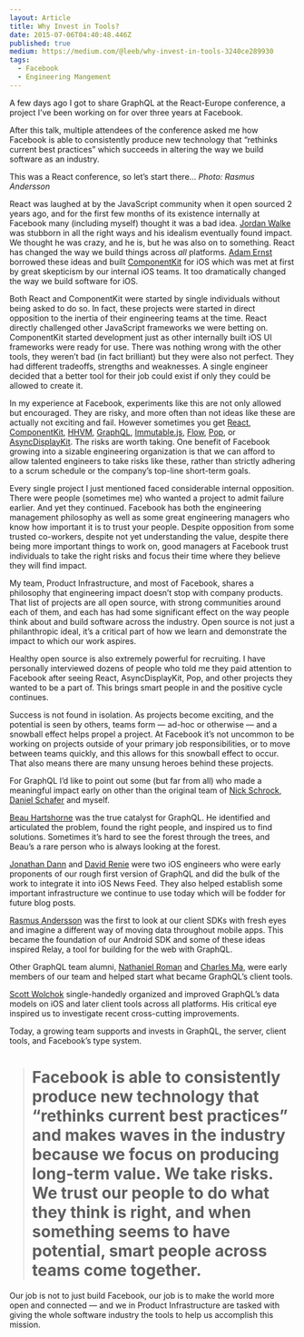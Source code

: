 ```yaml
---
layout: Article
title: Why Invest in Tools?
date: 2015-07-06T04:40:48.446Z
published: true
medium: https://medium.com/@leeb/why-invest-in-tools-3240ce289930
tags:
  - Facebook
  - Engineering Mangement
---
```


A few days ago I got to share GraphQL at the React-Europe conference, a project I’ve been working on for over three years at Facebook.

After this talk, multiple attendees of the conference asked me how Facebook is able to consistently produce new technology that “rethinks current best practices” which succeeds in altering the way we build software as an industry.

This was a React conference, so let’s start there…
*Photo: Rasmus Andersson*

React was laughed at by the JavaScript community when it open sourced 2 years ago, and for the first few months of its existence internally at Facebook many (including myself) thought it was a bad idea. [Jordan Walke](https://www.facebook.com/jordwalke) was stubborn in all the right ways and his idealism eventually found impact. We thought he was crazy, and he is, but he was also on to something. React has changed the way we build things across *all* platforms. [Adam Ernst](https://www.facebook.com/adamjernst) borrowed these ideas and built [ComponentKit](http://componentkit.org/) for iOS which was met at first by great skepticism by our internal iOS teams. It too dramatically changed the way we build software for iOS.

Both React and ComponentKit were started by single individuals without being asked to do so. In fact, these projects were started in direct opposition to the inertia of their engineering teams at the time. React directly challenged other JavaScript frameworks we were betting on. ComponentKit started development just as other internally built iOS UI frameworks were ready for use. There was nothing wrong with the other tools, they weren’t bad (in fact brilliant) but they were also not perfect. They had different tradeoffs, strengths and weaknesses. A single engineer decided that a better tool for their job could exist if only they could be allowed to create it.

In my experience at Facebook, experiments like this are not only allowed but encouraged. They are risky, and more often than not ideas like these are actually not exciting and fail. However sometimes you get [React](http://facebook.github.io/react/), [ComponentKit](http://componentkit.org/), [HHVM](http://hhvm.com/), [GraphQL](http://facebook.github.io/graphql/), [Immutable.js](http://facebook.github.io/immutable-js/), [Flow](http://flowtype.org/), [Pop](https://github.com/facebook/pop), or [AsyncDisplayKit](http://asyncdisplaykit.org/). The risks are worth taking. One benefit of Facebook growing into a sizable engineering organization is that we can afford to allow talented engineers to take risks like these, rather than strictly adhering to a scrum schedule or the company’s top-line short-term goals.

Every single project I just mentioned faced considerable internal opposition. There were people (sometimes me) who wanted a project to admit failure earlier. And yet they continued. Facebook has both the engineering management philosophy as well as some great engineering managers who know how important it is to trust your people. Despite opposition from some trusted co-workers, despite not yet understanding the value, despite there being more important things to work on, good managers at Facebook trust individuals to take the right risks and focus their time where they believe they will find impact.

My team, Product Infrastructure, and most of Facebook, shares a philosophy that engineering impact doesn’t stop with company products. That list of projects are all open source, with strong communities around each of them, and each has had some significant effect on the way people think about and build software across the industry. Open source is not just a philanthropic ideal, it’s a critical part of how we learn and demonstrate the impact to which our work aspires.

Healthy open source is also extremely powerful for recruiting. I have personally interviewed dozens of people who told me they paid attention to Facebook after seeing React, AsyncDisplayKit, Pop, and other projects they wanted to be a part of. This brings smart people in and the positive cycle continues.

Success is not found in isolation. As projects become exciting, and the potential is seen by others, teams form — ad-hoc or otherwise — and a snowball effect helps propel a project. At Facebook it’s not uncommon to be working on projects outside of your primary job responsibilities, or to move between teams quickly, and this allows for this snowball effect to occur. That also means there are many unsung heroes behind these projects.

For GraphQL I’d like to point out some (but far from all) who made a meaningful impact early on other than the original team of [Nick Schrock](https://www.facebook.com/schrockn), [Daniel Schafer](https://www.facebook.com/dschafer) and myself.

[Beau Hartshorne](https://www.facebook.com/beau) was the true catalyst for GraphQL. He identified and articulated the problem, found the right people, and inspired us to find solutions. Sometimes it’s hard to see the forest through the trees, and Beau’s a rare person who is always looking at the forest.

[Jonathan Dann](https://www.facebook.com/j.p.dann) and [David Renie](https://www.facebook.com/dmr) were two iOS engineers who were early proponents of our rough first version of GraphQL and did the bulk of the work to integrate it into iOS News Feed. They also helped establish some important infrastructure we continue to use today which will be fodder for future blog posts.

[Rasmus Andersson](https://www.facebook.com/rsms) was the first to look at our client SDKs with fresh eyes and imagine a different way of moving data throughout mobile apps. This became the foundation of our Android SDK and some of these ideas inspired Relay, a tool for building for the web with GraphQL.

Other GraphQL team alumni, [Nathaniel Roman](https://www.facebook.com/nroman) and [Charles Ma](https://www.facebook.com/charlesma), were early members of our team and helped start what became GraphQL’s client tools.

[Scott Wolchok](https://www.facebook.com/swolchok) single-handedly organized and improved GraphQL’s data models on iOS and later client tools across all platforms. His critical eye inspired us to investigate recent cross-cutting improvements.

Today, a growing team supports and invests in GraphQL, the server, client tools, and Facebook’s type system.
> # Facebook is able to consistently produce new technology that “rethinks current best practices” and makes waves in the industry because we focus on producing long-term value. We take risks. We trust our people to do what they think is right, and when something seems to have potential, smart people across teams come together.

Our job is not to just build Facebook, our job is to make the world more open and connected — and we in Product Infrastructure are tasked with giving the whole software industry the tools to help us accomplish this mission.
